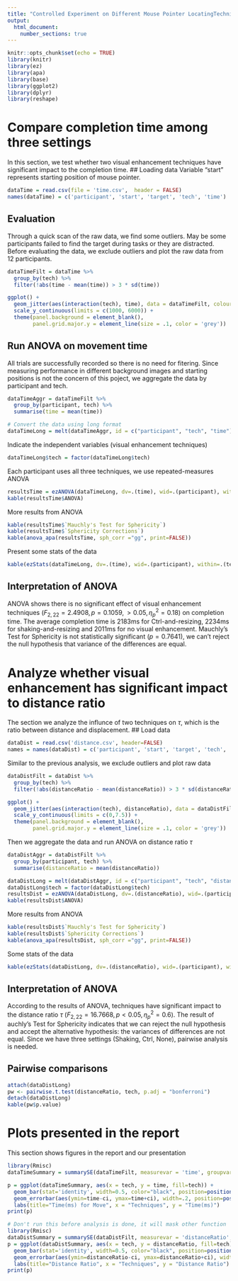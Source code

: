 ```yaml
---
title: "Controlled Experiment on Different Mouse Pointer LocatingTechniques"
output: 
  html_document:
    number_sections: true
---
```


```r
knitr::opts_chunk$set(echo = TRUE)
library(knitr)
library(ez)
library(apa)
library(base)
library(ggplot2)
library(dplyr)
library(reshape)
```
# Compare completion time among three settings
In this section, we test whether two visual enhancement techniques have significant impact to the completion time.
## Loading data
Variable "start" represents starting position of mouse pointer. 
```r
dataTime = read.csv(file = 'time.csv',  header = FALSE)
names(dataTime) = c('participant', 'start', 'target', 'tech', 'time')
```

## Evaluation
Through a quick scan of the raw data, we find some outliers. May be some participants failed to find the target during tasks or they are distracted. Before evaluating the data, we exclude outliers and plot the raw data from 12 participants.
```r
dataTimeFilt = dataTime %>%
  group_by(tech) %>%
  filter(!abs(time - mean(time)) > 3 * sd(time))

ggplot() + 
  geom_jitter(aes(interaction(tech), time), data = dataTimeFilt, colour = I("red"), position = position_jitter(width = 0.05)) + 
  scale_y_continuous(limits = c(1000, 6000)) + 
  theme(panel.background = element_blank(),
        panel.grid.major.y = element_line(size = .1, color = 'grey'))
```

## Run ANOVA on movement time
All trials are successfully recorded so there is no need for fitering. Since measuring performance in different background images and starting positions is not the concern of this poject, we aggregate the data by participant and tech.
```r
dataTimeAggr = dataTimeFilt %>%
  group_by(participant, tech) %>%
  summarise(time = mean(time))

# Convert the data using long format
dataTimeLong = melt(dataTimeAggr, id = c("participant", "tech", "time"))
```

Indicate the independent variables (visual enhancement techniques)
```r
dataTimeLong$tech = factor(dataTimeLong$tech)
```

Each participant uses all three techniques, we use repeated-measures ANOVA
```r
resultsTime = ezANOVA(dataTimeLong, dv=.(time), wid=.(participant), within=.(tech), detailed=TRUE)
kable(resultsTime$ANOVA)
```
More results from ANOVA
```r
kable(resultsTime$`Mauchly's Test for Sphericity`)
kable(resultsTime$`Sphericity Corrections`)
kable(anova_apa(resultsTime, sph_corr ="gg", print=FALSE))
```
Present some stats of the data
```r
kable(ezStats(dataTimeLong, dv=.(time), wid=.(participant), within=.(tech)))
```
## Interpretation of ANOVA
ANOVA shows there is no significant effect of visual enhancement techniques ($F_{2, 22}=2.4908, p = 0.1059, > 0.05, \eta_{p}^2=0.18$) on completion time. The average completion time is 2183ms for Ctrl-and-resizing, 2234ms for shaking-and-resizing and 2011ms for no visual enhancement. Mauchly’s Test for Sphericity is not statistically significant ($p = 0.7641$), we can't reject the null hypothesis that variance of the differences are equal.


# Analyze whether visual enhancement has significant impact to distance ratio
The section we analyze the influnce of two techniques on $\tau$, which is  the ratio between distance and displacement.
## Load data
```r
dataDist = read.csv('distance.csv', header=FALSE)
names = names(dataDist) = c('participant', 'start', 'target', 'tech', 'distanceRatio')
```

Similar to the previous analysis, we exclude outliers and plot raw data
```r
dataDistFilt = dataDist %>%
  group_by(tech) %>%
  filter(!abs(distanceRatio - mean(distanceRatio)) > 3 * sd(distanceRatio))

ggplot() + 
  geom_jitter(aes(interaction(tech), distanceRatio), data = dataDistFilt, colour = I("red"), position = position_jitter(width = 0.05)) + 
  scale_y_continuous(limits = c(0,7.5)) + 
  theme(panel.background = element_blank(),
        panel.grid.major.y = element_line(size = .1, color = 'grey'))
```

Then we aggregate the data and run ANOVA on distance ratio $\tau$
```r
dataDistAggr = dataDistFilt %>%
  group_by(participant, tech) %>%
  summarise(distanceRatio = mean(distanceRatio))

dataDistLong = melt(dataDistAggr, id = c("participant", "tech", "distanceRatio"))
dataDistLong$tech = factor(dataDistLong$tech)
resultsDist = ezANOVA(dataDistLong, dv=.(distanceRatio), wid=.(participant), within=.(tech), detailed=TRUE)
kable(resultsDist$ANOVA)
```
More results from ANOVA
```r
kable(resultsDist$`Mauchly's Test for Sphericity`)
kable(resultsDist$`Sphericity Corrections`)
kable(anova_apa(resultsDist, sph_corr ="gg", print=FALSE))
```
Some stats of the data
```r
kable(ezStats(dataDistLong, dv=.(distanceRatio), wid=.(participant), within=.(tech)))
```
## Interpretation of ANOVA
According to the results of ANOVA, techniques have significant impact to the distance ratio $\tau$ ($F_{2, 22}=16.7668, p < 0.05, \eta_{p}^2=0.6$). The result of auchly’s Test for Sphericity indicates that we can reject the null hypothesis and accept the alternative hypothesis: the variances of differences are not equal. Since we have three settings (Shaking, Ctrl, None), pairwise analysis is needed.

## Pairwise comparisons
```r
attach(dataDistLong)
pw <- pairwise.t.test(distanceRatio, tech, p.adj = "bonferroni")
detach(dataDistLong)
kable(pw$p.value)
```

# Plots presented in the report

This section shows figures in the report and our presentation
```r
library(Rmisc)
dataTimeSummary = summarySE(dataTimeFilt, measurevar = 'time', groupvars = 'tech')

p = ggplot(dataTimeSummary, aes(x = tech, y = time, fill=tech)) + 
  geom_bar(stat='identity', width=0.5, color="black", position=position_dodge()) + 
  geom_errorbar(aes(ymin=time-ci, ymax=time+ci), width=.2, position=position_dodge()) + 
  labs(title="Time(ms) for Move", x = "Techniques", y = "Time(ms)")
print(p)
```

```r
# Don't run this before analysis is done, it will mask other function
library(Rmisc)
dataDistSummary = summarySE(dataDistFilt, measurevar = 'distanceRatio', groupvars = 'tech')
p = ggplot(dataDistSummary, aes(x = tech, y = distanceRatio, fill=tech)) + 
  geom_bar(stat='identity', width=0.5, color="black", position=position_dodge()) + 
  geom_errorbar(aes(ymin=distanceRatio-ci, ymax=distanceRatio+ci), width=.2, position=position_dodge()) + 
  labs(title="Distance Ratio", x = "Techniques", y = "Distance Ratio")
print(p)
```

